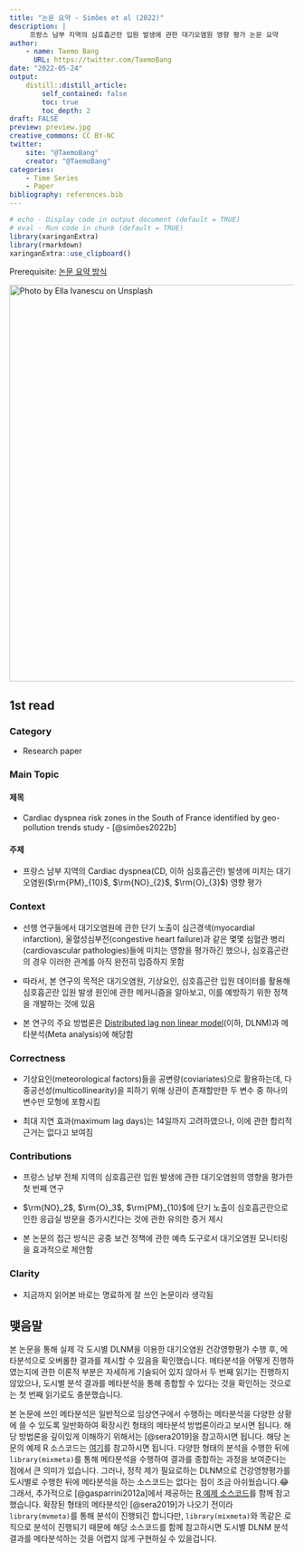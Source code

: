 ```yaml
---
title: "논문 요약 - Simões et al (2022)"
description: |
     프랑스 남부 지역의 심호흡곤란 입원 발생에 관한 대기오염원 영향 평가 논문 요약
author:
    - name: Taemo Bang
      URL: https://twitter.com/TaemoBang
date: "2022-05-24"
output:
    distill::distill_article:
        self_contained: false
        toc: true
        toc_depth: 2
draft: FALSE
preview: preview.jpg
creative_commons: CC BY-NC
twitter:
    site: "@TaemoBang"
    creator: "@TaemoBang"
categories:
    - Time Series
    - Paper
bibliography: references.bib
---
```


```r
# echo - Display code in output document (default = TRUE)
# eval - Run code in chunk (default = TRUE)
library(xaringanExtra)
library(rmarkdown)
xaringanExtra::use_clipboard()
```

<aside>

Prerequisite: [논문 요약 방식](https://www.taemobang.com/posts/2022-05-13-how-to-review-a-paper/)

</aside>

[![Photo by Ella Ivanescu on Unsplash](preview.jpg){width="700"}](https://unsplash.com/photos/JbfhNrpQ_dw?utm_source=unsplash&utm_medium=referral&utm_content=creditShareLink)

## 1st read

### Category

-   Research paper

### Main Topic

#### 제목

-   Cardiac dyspnea risk zones in the South of France identified by geo-pollution trends study - [@simões2022b]

#### 주제

-   프랑스 남부 지역의 Cardiac dyspnea(CD, 이하 심호흡곤란) 발생에 미치는 대기오염원($\rm{PM}_{10}$, $\rm{NO}_{2}$, $\rm{O}_{3}$) 영향 평가

### Context

-   선행 연구들에서 대기오염원에 관한 단기 노출이 심근경색(myocardial infarction), 울혈성심부전(congestive heart failure)과 같은 몇몇 심혈관 병리(cardiovascular pathologies)들에 미치는 영향을 평가하긴 했으나, 심호흡곤란의 경우 이러한 관계를 아직 완전히 입증하지 못함

-   따라서, 본 연구의 목적은 대기오염원, 기상요인, 심호흡곤란 입원 데이터를 활용해 심호흡곤란 입원 발생 원인에 관한 메커니즘을 알아보고, 이를 예방하기 위한 정책을 개발하는 것에 있음

-   본 연구의 주요 방법론은 [Distributed lag non linear model](https://be-favorite.tistory.com/80?category=1019644)(이하, DLNM)과 메타분석(Meta analysis)에 해당함

### Correctness

-   기상요인(meteorological factors)들을 공변량(coviariates)으로 활용하는데, 다중공선성(multicollinearity)을 피하기 위해 상관이 존재할만한 두 변수 중 하나의 변수만 모형에 포함시킴

-   최대 지연 효과(maximum lag days)는 14일까지 고려하였으나, 이에 관한 합리적 근거는 없다고 보여짐

### Contributions

-   프랑스 남부 전체 지역의 심호흡곤란 입원 발생에 관한 대기오염원의 영향을 평가한 첫 번째 연구

-   $\rm{NO}_2$, $\rm{O}_3$, $\rm{PM}_{10}$에 단기 노출이 심호흡곤란으로 인한 응급실 방문을 증가시킨다는 것에 관한 유의한 증거 제시

-   본 논문의 접근 방식은 공중 보건 정책에 관한 예측 도구로서 대기오염원 모니터링을 효과적으로 제안함

### Clarity

-   지금까지 읽어본 바로는 명료하게 잘 쓰인 논문이라 생각됨

## 맺음말

본 논문을 통해 실제 각 도시별 DLNM을 이용한 대기오염원 건강영향평가 수행 후, 메타분석으로 오버롤한 결과를 제시할 수 있음을 확인했습니다. 메타분석을 어떻게 진행하였는지에 관한 이론적 부분은 자세하게 기술되어 있지 않아서 두 번째 읽기는 진행하지 않았으나, 도시별 분석 결과를 메타분석을 통해 종합할 수 있다는 것을 확인하는 것으로는 첫 번째 읽기로도 충분했습니다.

본 논문에 쓰인 메타분석은 일반적으로 임상연구에서 수행하는 메타분석을 다양한 상황에 쓸 수 있도록 일반화하여 확장시킨 형태의 메타분석 방법론이라고 보시면 됩니다. 해당 방법론을 깊이있게 이해하기 위해서는 [@sera2019]을 참고하시면 됩니다. 해당 논문의 예제 R 소스코드는 [여기](https://github.com/gasparrini/2019_sera_StatMed_Rcode)를 참고하시면 됩니다. 다양한 형태의 분석을 수행한 뒤에 `library(mixmeta)`를 통해 메타분석을 수행하여 결과를 종합하는 과정을 보여준다는 점에서 큰 의미가 있습니다. 그러나, 정작 제가 필요로하는 DLNM으로 건강영향평가를 도시별로 수행한 뒤에 메타분석을 하는 소스코드는 없다는 점이 조금 아쉬웠습니다.😂 그래서, 추가적으로 [@gasparrini2012a]에서 제공하는 [R 예제 소스코드](https://github.com/gasparrini/2012_gasparrini_StatMed_Rcodedata)를 함께 참고했습니다. 확장된 형태의 메타분석인 [@sera2019]가 나오기 전이라 `library(mvmeta)`를 통해 분석이 진행되긴 합니다만, `library(mixmeta)`와 똑같은 로직으로 분석이 진행되기 때문에 해당 소스코드를 함께 참고하시면 도시별 DLNM 분석 결과를 메타분석하는 것을 어렵지 않게 구현하실 수 있을겁니다.
